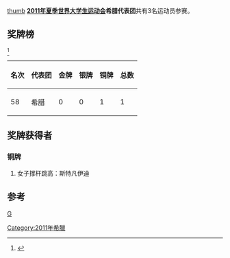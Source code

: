 [[文件:Flag_of_Greece.svg|thumb]]
'''[[2011年夏季世界大学生运动会|2011年夏季世界大学生运动会]]希腊代表团'''共有3名运动员参赛。

==奖牌榜==
<ref>{{Cite web |url=http://match.sz2011.org/Medal/CHI.htm |title=奖牌榜 |accessdate=2011-08-26 |archive-date=2012-07-14 |archive-url=https://archive.is/20120714212414/http://match.sz2011.org/Medal/CHI.htm |dead-url=no }}</ref>
{| class="wikitable"
|-
! 名次 !! 代表团 !! 金牌 !! 银牌 !! 铜牌 !! 总数
|-
| 58 || 希腊 || 0 || 0 || 1 || 1 
|}
==奖牌获得者==
===铜牌===
#女子撑杆跳高：斯特凡伊迪
==参考==
<references/>
{{2011年夏季世界大学生运动会代表团}}
[[分类:2011年夏季世界大学生运动会代表团|G]]
[[Category:2011年希臘|Category:2011年希臘]]